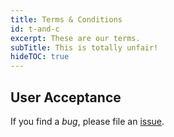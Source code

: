 ---
title: Terms & Conditions
id: t-and-c
excerpt: These are our terms.
subTitle: This is totally unfair!
hideTOC: true
---

## User Acceptance

If you find a _bug_, please file an [issue](https://github.com/renrizzolo/gatsby-theme-golden-condor).

